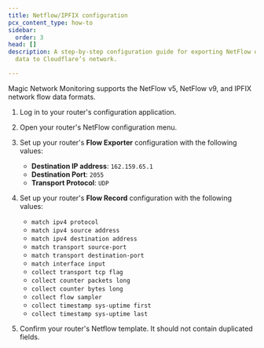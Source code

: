 ```yaml
---
title: Netflow/IPFIX configuration
pcx_content_type: how-to
sidebar:
  order: 3
head: []
description: A step-by-step configuration guide for exporting NetFlow or IPFIX
  data to Cloudflare’s network.

---
```



Magic Network Monitoring supports the NetFlow v5, NetFlow v9, and IPFIX network <GlossaryTooltip term="flow data">flow data</GlossaryTooltip> formats.

1. Log in to your router's configuration application.

2. Open your router's NetFlow configuration menu.

3. Set up your router's **Flow Exporter** configuration with the following values:

   - **Destination IP address**: `162.159.65.1`
   - **Destination Port**: `2055`
   - **Transport Protocol**: `UDP`

4. Set up your router's **Flow Record** configuration with the following values:

   - `match ipv4 protocol `
   - `match ipv4 source address`
   - `match ipv4 destination address`
   - `match transport source-port`
   - `match transport destination-port`
   - `match interface input`
   - `collect transport tcp flag`
   - `collect counter packets long`
   - `collect counter bytes long`
   - `collect flow sampler`
   - `collect timestamp sys-uptime first`
   - `collect timestamp sys-uptime last`

5. Confirm your router's Netflow template. It should not contain duplicated fields.
